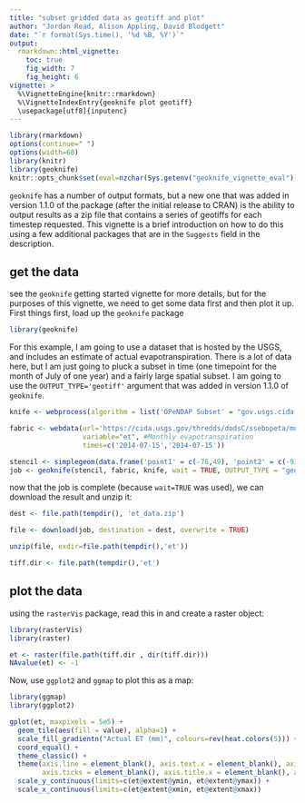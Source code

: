 ---
title: "subset gridded data as geotiff and plot"
author: "Jordan Read, Alison Appling, David Blodgett"
date: "`r format(Sys.time(), '%d %B, %Y')`"
output: 
  rmarkdown::html_vignette:
    toc: true
    fig_width: 7
    fig_height: 6
vignette: >
  %\VignetteEngine{knitr::rmarkdown}
  %\VignetteIndexEntry{geoknife plot geotiff}
  \usepackage[utf8]{inputenc}
---


```{r setup, include=FALSE}
library(rmarkdown)
options(continue=" ")
options(width=60)
library(knitr)
library(geoknife)
knitr::opts_chunk$set(eval=nzchar(Sys.getenv("geoknife_vignette_eval")))
```


`geoknife` has a number of output formats, but a new one that was added in version 1.1.0 of the package (after the initial release to CRAN) is the ability to output results as a zip file that contains a series of geotiffs for each timestep requested. This vignette is a brief introduction on how to do this using a few additional packages that are in the `Suggests` field in the description. 

## get the data
see the `geoknife` getting started vignette for more details, but for the purposes of this vignette, we need to get some data first and then plot it up.  
First things first, load up the `geoknife` package
```{r, warning=FALSE, message=FALSE}
library(geoknife)
```
For this example, I am going to use a dataset that is hosted by the USGS, and includes an estimate of actual evapotranspiration. There is a lot of data here, but I am just going to pluck a subset in time (one timepoint for the month of July of one year) and a fairly large spatial subset. I am going to use the `OUTPUT_TYPE='geotiff'` argument that was added in version 1.1.0 of `geoknife`.

```{r, warning=FALSE, message=FALSE}
knife <- webprocess(algorithm = list('OPeNDAP Subset' = "gov.usgs.cida.gdp.wps.algorithm.FeatureCoverageOPeNDAPIntersectionAlgorithm"))

fabric <- webdata(url='https://cida.usgs.gov/thredds/dodsC/ssebopeta/monthly', 
                  variable="et", #Monthly evapotranspiration
                  times=c('2014-07-15','2014-07-15'))

stencil <- simplegeom(data.frame('point1' = c(-76,49), 'point2' = c(-93,40)))
job <- geoknife(stencil, fabric, knife, wait = TRUE, OUTPUT_TYPE = "geotiff")
```
now that the job is complete (because `wait=TRUE` was used), we can download the result and unzip it:
```{r, warning=FALSE, message=FALSE}
dest <- file.path(tempdir(), 'et_data.zip')

file <- download(job, destination = dest, overwrite = TRUE)

unzip(file, exdir=file.path(tempdir(),'et'))

tiff.dir <- file.path(tempdir(),'et')
```

## plot the data
using the `rasterVis` package, read this in and create a raster object:
```{r, warning=FALSE, message=FALSE}
library(rasterVis)
library(raster)

et <- raster(file.path(tiff.dir , dir(tiff.dir)))
NAvalue(et) <- -1
```
Now, use `ggplot2` and `ggmap` to plot this as a map:
```{r, warning=FALSE, message=FALSE}
library(ggmap)
library(ggplot2)

gplot(et, maxpixels = 5e5) + 
  geom_tile(aes(fill = value), alpha=1) +
  scale_fill_gradientn("Actual ET (mm)", colours=rev(heat.colors(5))) +
  coord_equal() + 
  theme_classic() + 
  theme(axis.line = element_blank(), axis.text.x = element_blank(), axis.text.y = element_blank(),
        axis.ticks = element_blank(), axis.title.x = element_blank(), axis.title.y = element_blank()) +
  scale_y_continuous(limits=c(et@extent@ymin, et@extent@ymax)) + 
  scale_x_continuous(limits=c(et@extent@xmin, et@extent@xmax))
```

